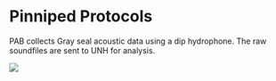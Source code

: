 # Pinniped Protocols

PAB collects Gray seal acoustic data using a dip hydrophone. The raw soundfiles are sent to UNH for analysis.

![](/figs/infographics/Gray_seal_noaafisheries.png)

